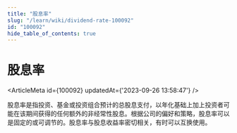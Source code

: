 ```yaml
---
title: "股息率"
slug: "/learn/wiki/dividend-rate-100092"
id: "100092"
hide_table_of_contents: true
---
```



# 股息率

<ArticleMeta id={100092} updatedAt={'2023-09-26 13:58:47'} />
<div className='border-solid border-b border-t-0 my-4 border-[var(--ifm-color-gray-300)]' />

股息率是指投资、基金或投资组合预计的总股息支付，以年化基础上加上投资者可能在该期间获得的任何额外的非经常性股息。根据公司的偏好和策略，股息率可以是固定的或可调节的。股息率与股息收益率密切相关，有时可以互换使用。
